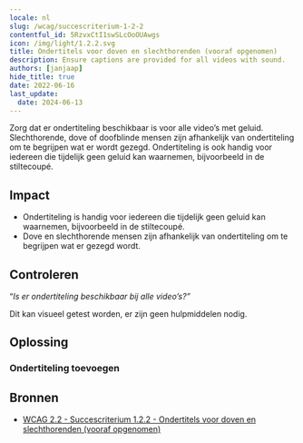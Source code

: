 ```yaml
---
locale: nl
slug: /wcag/succescriterium-1-2-2
contentful_id: 5RzvxCtI1swSLcOoOUAwgs
icon: /img/light/1.2.2.svg
title: Ondertitels voor doven en slechthorenden (vooraf opgenomen)
description: Ensure captions are provided for all videos with sound.
authors: [janjaap]
hide_title: true
date: 2022-06-16
last_update:
  date: 2024-06-13
---
```


<Hero
  title="Ondertitels voor doven en slechthorenden (vooraf opgenomen)"
  image="/img/light/1.2.2.svg"
  alt="WCAG 1.2.2 - Logo"
  prefix="Succescriterium 1.2.2"
  suffix="Niveau A"
/>

Zorg dat er ondertiteling beschikbaar is voor alle video’s met geluid. Slechthorende, dove of doofblinde mensen zijn afhankelijk van ondertiteling om te begrijpen wat er wordt gezegd. Ondertiteling is ook handig voor iedereen die tijdelijk geen geluid kan waarnemen, bijvoorbeeld in de stiltecoupé.

## Impact

- Ondertiteling is handig voor iedereen die tijdelijk geen geluid kan waarnemen, bijvoorbeeld in de stiltecoupé.
- Dove en slechthorende mensen zijn afhankelijk van ondertiteling om te begrijpen wat er gezegd wordt.

## Controleren

“*Is er ondertiteling beschikbaar bij alle video’s?”*

Dit kan visueel getest worden, er zijn geen hulpmiddelen nodig.

## Oplossing

### Ondertiteling toevoegen

<CodeSample id="media-captions" locale="nl"/>

## Bronnen

- [WCAG 2.2 - Succescriterium 1.2.2 - Ondertitels voor doven en slechthorenden (vooraf opgenomen)](https://www.w3.org/Translations/WCAG22-nl/#ondertitels-voor-doven-en-slechthorenden-vooraf-opgenomen)
